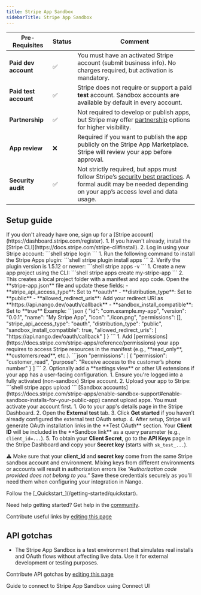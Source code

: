 ```yaml
---
title: Stripe App Sandbox
sidebarTitle: Stripe App Sandbox
---
```




<StatusWidget service="stripe" />

<Overview />
<PreBuiltTooling />
<PreBuiltUseCases />

| Pre-Requisites        | Status | Comment                                                                                                                                                                                             |
| --------------------- | ------ | --------------------------------------------------------------------------------------------------------------------------------------------------------------------------------------------------- |
| **Paid dev account**  | ✅      | You must have an activated Stripe account (submit business info). No charges required, but activation is mandatory.                                                                                 |
| **Paid test account** | ✅      | Stripe does not require or support a paid **test** account. Sandbox accounts are available by default in every account.                                                                                       |
| **Partnership**       | ✅      | Not required to develop or publish apps, but Stripe may offer [partnership](https://docs.stripe.com/partners#:~:text=To%20become%20a%20Stripe%20partner,the%20Stripe%20Partner%20Ecosystem%20Agreement.) options for higher visibility.                                                                                                                        |
| **App review**        | ❌      | Required if you want to publish the app publicly on the Stripe App Marketplace. Stripe will review your app before approval.                                                                        |
| **Security audit**    | ✅     | Not strictly required, but apps must follow Stripe’s [security best practices](https://stripe.com/docs/security). A formal audit may be needed depending on your app’s access level and data usage. |


## Setup guide

<Steps>
  <Step title="Create a Stripe account">
    If you don't already have one, sign up for a [Stripe account](https://dashboard.stripe.com/register).
  </Step>
  <Step title="Install Stripe CLI">
    1. If you haven't already, install the [Stripe CLI](https://docs.stripe.com/stripe-cli#install).
    2. Log in using your Stripe account:
       ```shell
       stripe login
       ```
  </Step>

  <Step title="Install the Stripe Apps CLI plugin">
    1. Run the following command to install the Stripe Apps plugin:
       ```shell
       stripe plugin install apps
       ```
    2. Verify the plugin version is 1.5.12 or newer:
        ```shell
        stripe apps -v
        ```
  </Step>

  <Step title="Create your Stripe App">
    1. Create a new app project using the CLI:
       ```shell
       stripe apps create my-stripe-app
       ```
    2. This creates a local project folder with a manifest and app code.
  </Step>

  <Step title="Edit the app manifest">
    Open the **stripe-app.json** file and update these fields:
    - **stripe_api_access_type**: Set to **oauth**
    - **distribution_type**: Set to **public**
    - **allowed_redirect_uris**: Add your redirect URI as **https://api.nango.dev/oauth/callback**
    - **sandbox_install_compatible**: Set to **true**
    Example:
    ```json
    {
      "id": "com.example.my-app",
      "version": "0.0.1",
      "name": "My Stripe App",
      "icon": "./icon.png",
      "permissions": [],
      "stripe_api_access_type": "oauth",
      "distribution_type": "public",
      "sandbox_install_compatible": true,
      "allowed_redirect_uris": [
        "https://api.nango.dev/oauth/callback"
      ]
    }
    ```
  </Step>

  <Step title="Add required permissions and UI (optional)">
    1. Add [permissions](https://docs.stripe.com/stripe-apps/reference/permissions) your app requires to access Stripe resources in the manifest (e.g., **read_only**, **customers:read**, etc.).
    ```json
    "permissions": [
        {
            "permission": "customer_read",
            "purpose": "Receive access to the customer’s phone number"
        }
    ]
  ```
    2. Optionally add a **settings view** or other UI extensions if your app has a user-facing configuration.
  </Step>
  <Step title="Upload your app to Stripe (requires live account)">
    1. Ensure you're logged into a fully activated (non-sandbox) Stripe account.
    2. Upload your app to Stripe:
       ```shell
       stripe apps upload
       ```
    <Note>[Sandbox accounts](https://docs.stripe.com/stripe-apps/enable-sandbox-support#enable-sandbox-installs-for-your-public-app) cannot upload apps. You must activate your account first.</Note>
  </Step>


<Step title="Obtain your Client ID and Client Secret">
  1. Go to your app's details page in the Stripe Dashboard.
  2. Open the <strong>External test</strong> tab.
  3. Click <strong>Get started</strong> if you haven’t already configured the external test OAuth setup.
  4. After setup, Stripe will generate OAuth installation links in the **Test OAuth** section. Your <strong>Client ID</strong> will be included in the **Sandbox link** as a query parameter (e.g., <code>client_id=...</code>).
  5. To obtain your <strong>Client Secret</strong>, go to the <strong>API Keys</strong> page in the Stripe Dashboard and copy your <strong>Secret key</strong> (starts with <code>sk_test_...</code>).

  ⚠️ Make sure that your <strong>client_id</strong> and <strong>secret key</strong> come from the same Stripe sandbox account and environment. Mixing keys from different environments or accounts will result in authorization errors like <em>"Authorization code provided does not belong to you."</em>
  Save these credentials securely as you'll need them when configuring your integration in Nango.
</Step>

  <Step title="Next">
    Follow the [_Quickstart_](/getting-started/quickstart).
  </Step>
</Steps>

<Tip>Need help getting started? Get help in the [community](https://nango.dev/slack).</Tip>

<UsefulLinks />

<Note>Contribute useful links by [editing this page](https://github.com/nangohq/nango/tree/master/docs-v2/integrations/all/stripe-app.mdx)</Note>

<CommonScopes />

## API gotchas

- The Stripe App Sandbox is a test environment that simulates real installs and OAuth flows without affecting live data. Use it for external development or testing purposes.

<Note>Contribute API gotchas by [editing this page](https://github.com/nangohq/nango/tree/master/docs-v2/integrations/all/stripe-app.mdx)</Note>

<Card title="Connect to Stripe App Sandbox" icon="link" href="/integrations/all/stripe-app-sandbox/connect" horizontal>
  Guide to connect to Stripe App Sandbox using Connect UI
</Card>
